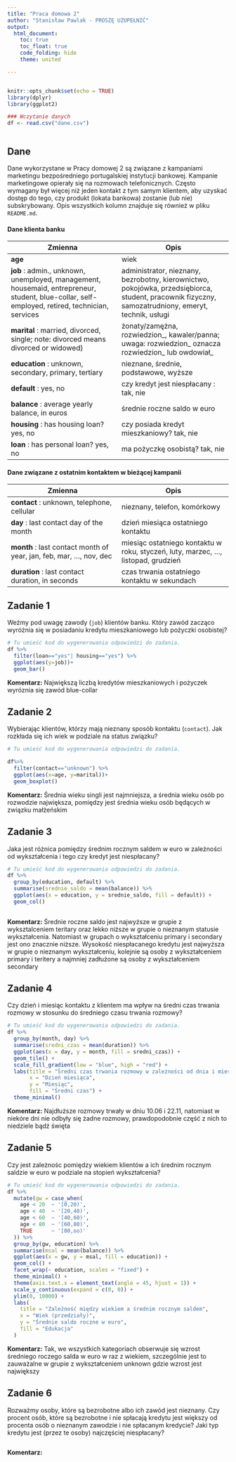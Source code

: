 ---
title: "Praca domowa 2"
author: "Stanisław Pawlak - PROSZĘ UZUPEŁNIĆ"
output: 
  html_document:
    toc: true
    toc_float: true
    code_folding: hide
    theme: united

---

```{r setup, include=FALSE}
```


```{r setup, include=FALSE}
knitr::opts_chunk$set(echo = TRUE)
library(dplyr)
library(ggplot2)

### Wczytanie danych
df <- read.csv("dane.csv")
```


```{r setup, include=FALSE}
```

## Dane 
Dane wykorzystane w Pracy domowej 2 są związane z kampaniami marketingu bezpośredniego portugalskiej instytucji bankowej. Kampanie marketingowe opierały się na rozmowach telefonicznych. Często wymagany był więcej niż jeden kontakt z tym samym klientem, aby uzyskać dostęp do tego, czy produkt (lokata bankowa) zostanie (lub nie) subskrybowany. Opis wszystkich kolumn znajduje się również w pliku `README.md`.

#### Dane klienta banku
|Zmienna|Opis|
|-|-|
| **age**| wiek|
|**job** : admin., unknown, unemployed, management, housemaid, entrepreneur, student, blue-collar, self-employed, retired, technician, services|	administrator, nieznany, bezrobotny, kierownictwo, pokojówka, przedsiębiorca, student, pracownik fizyczny, samozatrudniony, emeryt, technik, usługi|
|**marital** : married, divorced, single; note: divorced means divorced or widowed)|żonaty/zamężna, rozwiedzion_, kawaler/panna; uwaga: rozwiedzion_ oznacza rozwiedzion_ lub owdowiał_|
|**education** : unknown, secondary, primary, tertiary| nieznane, średnie, podstawowe, wyższe|
|**default** : yes, no | czy kredyt jest niespłacany : tak, nie|
|**balance** : average yearly balance, in euros| średnie roczne saldo w euro|
|**housing** : has housing loan? yes, no |czy posiada kredyt mieszkaniowy? tak, nie|
|**loan** : has personal loan? yes, no | ma pożyczkę osobistą? tak, nie|

#### Dane związane z ostatnim kontaktem w bieżącej kampanii
|Zmienna|Opis|
|-|-|
|**contact** : unknown, telephone, cellular| nieznany, telefon, komórkowy|
|**day** : last contact day of the month | dzień miesiąca ostatniego kontaktu|
|**month** : last contact month of year, jan, feb, mar, ..., nov, dec | miesiąc ostatniego kontaktu w roku, styczeń, luty, marzec, ..., listopad, grudzień|
|**duration** : last contact duration, in seconds |czas trwania ostatniego kontaktu w sekundach|


## Zadanie 1

Weźmy pod uwagę zawody (`job`) klientów banku. Który zawód zacząco wyróżnia się w posiadaniu kredytu mieszkaniowego lub pożyczki osobistej?


```{r zadanie 1, message=FALSE}

# Tu umieść kod do wygenerowania odpowiedzi do zadania.
df %>%
  filter(loan=="yes"| housing=="yes") %>%
  ggplot(aes(y=job))+
  geom_bar()
```

**Komentarz:**
  Największą liczbą kredytów mieszkaniowych i pożyczek wyróznia się zawód blue-collar

## Zadanie 2

Wybierając klientów, którzy mają nieznany sposób kontaktu (`contact`). Jak rozkłada się ich wiek w podziale na status związku?


```{r zadanie 2, message=FALSE}

# Tu umieść kod do wygenerowania odpowiedzi do zadania.

df%>%
  filter(contact=="unknown") %>%
  ggplot(aes(x=age, y=marital))+
  geom_boxplot()
```

**Komentarz:**
Średnia wieku singli jest najmniejsza, a średnia wieku osób po rozwodzie największa, pomiędzy jest średnia wieku osób będących w związku małżeńskim

## Zadanie 3

Jaka jest różnica pomiędzy średnim rocznym saldem w euro w zależności od wykształcenia i tego czy kredyt jest niespłacany?

```{r zadanie 3, message=FALSE}

# Tu umieść kod do wygenerowania odpowiedzi do zadania.
df %>%
  group_by(education, default) %>%
  summarise(srednie_saldo = mean(balance)) %>%
  ggplot(aes(x = education, y = srednie_saldo, fill = default)) +  
  geom_col()
  
```

**Komentarz:**
Średnie roczne saldo jest najwyższe w grupie z wyksztalceniem teritary oraz lekko niższe w grupie o nieznanym statusie wykształcenia. Natomiast w grupach o wykształceniu primary i secondary jest ono znacznie niższe. Wysokość niespłacanego kredytu jest najwyższa w grupie o nieznanym wykształceniu, kolejnie są osoby z wykształceniem primary i teritery a najmniej  zadłużone są osoby z wykształceniem secondary

## Zadanie 4

Czy dzień i miesiąc kontaktu z klientem ma wpływ na średni czas trwania rozmowy w stosunku do średniego czasu trwania rozmowy?
```{r zadanie 4, message=FALSE}

# Tu umieść kod do wygenerowania odpowiedzi do zadania.
df %>%
  group_by(month, day) %>%
  summarise(sredni_czas = mean(duration)) %>%
  ggplot(aes(x = day, y = month, fill = sredni_czas)) +
  geom_tile() +
  scale_fill_gradient(low = "blue", high = "red") +
  labs(title = "Średni czas trwania rozmowy w zależności od dnia i miesiąca",
       x = "Dzień miesiąca",
       y = "Miesiąc",
       fill = "Średni czas") +
  theme_minimal()
```

**Komentarz:**
Najdłuższe rozmowy trwały w dniu 10.06 i 22.11, natomiast w niekóre dni nie odbyły się żadne rozmowy, prawdopodobnie część z nich to niedziele bądź święta

## Zadanie 5

Czy jest zależnośc pomiędzy wiekiem klientów a ich średnim rocznym saldzie w euro w podziale na stopień wykształcenia?


```{r zadanie 5, message=FALSE}

# Tu umieść kod do wygenerowania odpowiedzi do zadania.
df %>%
  mutate(gw = case_when(
    age < 20  ~ '[0,20)',
    age < 40  ~ '[20,40)',
    age < 60  ~ '[40,60)',
    age < 80  ~ '[60,80)',
    TRUE      ~ '[80,oo)'
  )) %>%
  group_by(gw, education) %>% 
  summarise(msal = mean(balance)) %>% 
  ggplot(aes(x = gw, y = msal, fill = education)) +
  geom_col() +
  facet_wrap(~ education, scales = "fixed") +  
  theme_minimal() +
  theme(axis.text.x = element_text(angle = 45, hjust = 1)) +  
  scale_y_continuous(expand = c(0, 0)) +  
  ylim(0, 10000) +  
  labs(
    title = "Zależność między wiekiem a średnim rocznym saldem",
    x = "Wiek (przedziały)",
    y = "Średnie saldo roczne w euro",
    fill = "Edukacja"
  )
```

**Komentarz:**
Tak, we wszystkich kategoriach obserwuje się wzrost średniego roczego salda w euro w raz z wiekiem, szczególnie jest to zauważalne w grupie z wykształceniem unknown gdzie wzrost jest największy

## Zadanie 6
Rozważmy osoby, które są bezrobotne albo ich zawód jest nieznany. Czy procent osób, które są bezrobotne i nie spłacają kredytu jest większy od procenta osób o nieznanym zawodzie i nie spłacanym kredycie? Jaki typ kredytu jest (przez te osoby) najczęściej niespłacany? 

```{r zadanie 6, message=FALSE}

```

**Komentarz:**